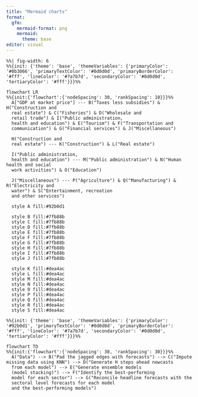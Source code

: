 ```yaml
---
title: "Mermaid charts"
format:
  gfm:
    mermaid-format: png
    mermaid:
      theme: base
editor: visual
---
```


```mermaid
%%| fig-width: 6
%%{init: {'theme': 'base', 'themeVariables': {'primaryColor': '#0b3066', 'primaryTextColor': '#0d0d0d', 'primaryBorderColor': '#fff', 'lineColor': '#7a7b7d', 'secondaryColor': '#0d0d0d', 'tertiaryColor': '#fff'}}}%%

flowchart LR
%%{init:{'flowchart':{'nodeSpacing': 30, 'rankSpacing': 10}}}%%
  A["GDP at market price"] --- B("Taxes less subsidies") & H("Construction and
  real estate") & C("Fisheries") & D("Wholesale and 
  retail trade") & I("Public administration, 
  health and education") & E("Tourism") & F("Transportation and
  communication") & G("Financial services") & J("Miscellaneous")
  
  H("Construction and
  real estate") --- K("Construction") & L("Real estate")
  
  I("Public administration, 
  health and education") --- M("Public administration") & N("Human health and social 
  work activities") & O("Education")
  
  J("Miscellaneous") --- P("Agriculture") & Q("Manufacturing") & R("Electricity and 
  water") & S("Entertainment, recreation 
  and other services")
  
  style A fill:#92b0d1
  
  style B fill:#7fb88b
  style C fill:#7fb88b
  style D fill:#7fb88b
  style E fill:#7fb88b
  style F fill:#7fb88b
  style G fill:#7fb88b
  style H fill:#7fb88b
  style I fill:#7fb88b
  style J fill:#7fb88b
  
  style K fill:#dea4ac
  style L fill:#dea4ac
  style M fill:#dea4ac
  style N fill:#dea4ac
  style O fill:#dea4ac
  style P fill:#dea4ac
  style Q fill:#dea4ac
  style R fill:#dea4ac
  style S fill:#dea4ac
```

```mermaid
%%{init: {'theme': 'base', 'themeVariables': {'primaryColor': '#92b0d1', 'primaryTextColor': '#0d0d0d', 'primaryBorderColor': '#fff', 'lineColor': '#7a7b7d', 'secondaryColor': '#0d0d0d', 'tertiaryColor': '#fff'}}}%%

flowchart TD
%%{init:{'flowchart':{'nodeSpacing': 30, 'rankSpacing': 30}}}%%
  A("Data") --> B("Pad the jagged edges with forecasts") --> C("Impute missing data using KNN") --> D("Generate H steps ahead nowcasts 
  from each model") --> E("Generate ensemble models
  (model stacking)") --> F("Identify the best-performing 
  model for each sector") --> G("Reconcile headline forecasts with the 
  sectoral level forecasts for each model 
  and the best-performing models")
```

